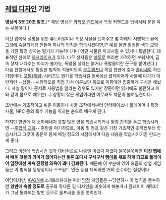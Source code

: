 == [[레벨 디자인]] 기법 ==
{{{#!html
<iframe width="480" height="360" src="http://www.youtube.com/embed/wRzRxcQOQVU" frameborder="0" allowfullscreen></iframe>
}}}

'''영상의 3분 20초 참조.'''[* 해당 영상은 [[와리오 랜드]]에서 특정 커멘드를 입력시켜 문을 여는 부분이다.]

이전 맵에서 설명을 위한 튜토리얼이나 특정 사물을 던져주고 몇 차례의 시행착오 끝에 그것에 숙달되게끔 만들어 하나의 법칙을 학습시켰다면,[* 예를 들면 일정한 색과 모양을 가진 특정 상자는 밀기가 가능하다거나 어떤 사물은 파괴시킬 수 있거나 폭발한다. 대표적인 선례로 [[하프라이프]]가 있다. 나무 상자들은 [[빠루]]로 여러번 가격하면 부숴지며, 금속 상자 대다수는 파괴가 불가능, 폭발물 상자는 붉거나 폭발물이란 문구를 붙여놨다.] 다음 진행에서도 동일한 법칙이 적용되도록 [[부트캠프]]나 게임 전반에 걸쳐 [[클리셰]]화 하는 기법이다.
[[포탈(게임)]] 시리즈도 뭔가를 학습시킬 챔버에선 플레이어가 사물에 다가가 이런저런 --[[삽질]]-- 시행착오를 직접 거쳐 이론보단 몸으로 익힘에만 집중하게 구성을 해놨다. 사실 말이나 문서로 사용법을 알리는 경우도 있지만 장문이면 읽기에도 불편하고 이와 같이 몸으로 때우는(...) 상황이 잦은 게임이라면 아무래도 백문이 불여일견이다.

초반에는 기초적이고 쉬운 이동이나 사물 조작에서부터 인터페이스나 플레이어나 특정 사물, NPC 등의 특수 기능을 익히는 순으로 배우게 된다.

하지만 한번에 채 소화해내지 못할 많은 양을 학습시키거나 일정 간격을 두고 학습시키면 --[[주입식 교육]]-- 혼란을 야기하므로, 이동 및 점프 같은 가장 기초적인 조작법부터 학습시키고 그것이 충분히 몸에 배일 정도의 시점에서야 다음 내용을 학습시키기끔 만드는게 좋다.

그리고 이전에 학습시킨 것과 대비적으로 나중엔 이랬다 저랬다 들쭉날쭉하면 '''이전 맵에서 배운 것들의 의미가 없어지는건 물론 또다시 구석구석 [[뺑이]]를 새로 하게 되므로 플레이어 입장에선 계속 진행할 의욕이 꽤나 감퇴된다.''' 때문에 이 부분에 있어 요즘의 상업 게임들은 이 법칙을 동영상이나 스크립트 연출 등을 제외하면 거의 준수하는 실정이다.

여담이지만, [[AVGN]]에 소개&리뷰되는 여러 [[막장]] 게임들은 --당연히-- 이 법칙을 준수하면 '''양반에 속할 정도로''' 출구와 막다른 길 디자인을 비슷하게 해놓거나 플레이어 캐릭터가 그냥 통과되는 발판 등으로 롤프씨를 종종 엿먹인다.
